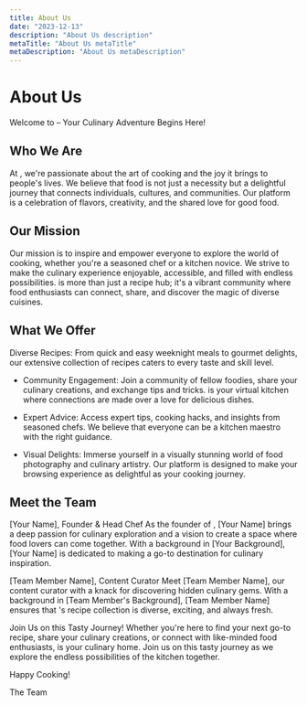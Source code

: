 ```yaml
---
title: About Us
date: "2023-12-13"
description: "About Us description"
metaTitle: "About Us metaTitle"
metaDescription: "About Us metaDescription"
---
```


# About Us

Welcome to <SiteName domain /> – Your Culinary Adventure Begins Here!

## Who We Are

At <SiteName />, we're passionate about the art of cooking and the joy it brings to people's lives. We believe that food is not just a necessity but a delightful journey that connects individuals, cultures, and communities. Our platform is a celebration of flavors, creativity, and the shared love for good food.

## Our Mission

Our mission is to inspire and empower everyone to explore the world of cooking, whether you're a seasoned chef or a kitchen novice. We strive to make the culinary experience enjoyable, accessible, and filled with endless possibilities. <SiteName /> is more than just a recipe hub; it's a vibrant community where food enthusiasts can connect, share, and discover the magic of diverse cuisines.

## What We Offer

Diverse Recipes: From quick and easy weeknight meals to gourmet delights, our extensive collection of recipes caters to every taste and skill level.

- Community Engagement: Join a community of fellow foodies, share your culinary creations, and exchange tips and tricks. <SiteName  /> is your virtual kitchen where connections are made over a love for delicious dishes.

- Expert Advice: Access expert tips, cooking hacks, and insights from seasoned chefs. We believe that everyone can be a kitchen maestro with the right guidance.

- Visual Delights: Immerse yourself in a visually stunning world of food photography and culinary artistry. Our platform is designed to make your browsing experience as delightful as your cooking journey.

## Meet the Team

[Your Name], Founder & Head Chef
As the founder of <SiteName domain />, [Your Name] brings a deep passion for culinary exploration and a vision to create a space where food lovers can come together. With a background in [Your Background], [Your Name] is dedicated to making <SiteName  /> a go-to destination for culinary inspiration.

[Team Member Name], Content Curator
Meet [Team Member Name], our content curator with a knack for discovering hidden culinary gems. With a background in [Team Member's Background], [Team Member Name] ensures that <SiteName  />'s recipe collection is diverse, exciting, and always fresh.

Join Us on this Tasty Journey!
Whether you're here to find your next go-to recipe, share your culinary creations, or connect with like-minded food enthusiasts, <SiteName  /> is your culinary home. Join us on this tasty journey as we explore the endless possibilities of the kitchen together.

Happy Cooking!

The <SiteName  /> Team
